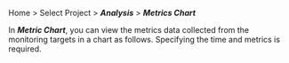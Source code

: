 Home > Select Project > **_Analysis_** > **_Metrics Chart_**

In **_Metric Chart_**, you can view the metrics data collected from the monitoring targets in a chart as follows. Specifying the time and metrics is required.
